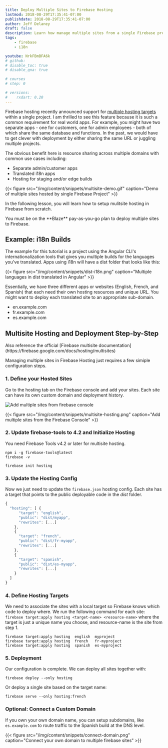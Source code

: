 ```yaml
---
title: Deploy Multiple Sites to Firebase Hosting
lastmod: 2018-08-29T17:35:41-07:00
publishdate: 2018-08-29T17:35:41-07:00
author: Jeff Delaney
draft: false
description: Learn how manage multiple sites from a single Firebase project
tags: 
    - firebase
    - i18n

youtube: NrkFBmBFA6k
# github: 
# disable_toc: true
# disable_qna: true

# courses
# step: 0

# versions:
#    rxdart: 0.20
---
```


 
Firebase hosting recently announced support for [multiple hosting targets](https://firebase.googleblog.com/2018/08/one-project-multiple-sites-plus-boost.html) within a single project. I am thrilled to see this feature because it is such a common requirement for real world apps. For example, you might have two separate apps - one for customers, one for admin employees - both of which share the same database and functions. In the past, we would have to get clever with deployment by either sharing the same URL or juggling multiple projects. 

The obvious benefit here is resource sharing across multiple domains with common use cases including:

- Separate admin/customer apps
- Translated i18n apps
- Hosting for staging and/or edge builds


{{< figure src="/img/content/snippets/multisite-demo.gif" caption="Demo of multiple sites hosted by single Firebase Project" >}}

In the following lesson, you will learn how to setup mulitsite hosting in Firebase from scratch.

<p class="tip">You must be on the **Blaze** pay-as-you-go plan to deploy multiple sites to Firebase.</p>

## Example: i18n Builds

The example for this tutorial is a project using the Angular CLI's internationalization tools that gives you multiple builds for the languages you've translated. Apps using i18n will have a dist folder that looks like this: 

{{< figure src="/img/content/snippets/dist-i18n.png" caption="Multiple languages in dist translated in Angular" >}}

Essentially, we have three different apps or websites (English, French, and Spanish) that each need their own hosting resources and unique URL. You might want to deploy each translated site to  an appropriate sub-domain. 

- en.example.com
- fr.example.com
- es.example.com


## Multisite Hosting and Deployment Step-by-Step

<p class="tip">Also reference the official [Firebase multisite documentation](https://firebase.google.com/docs/hosting/multisites)</p>

Managing multiple sites in Firebase Hosting just requires a few simiple configuration steps. 

### 1. Define your Hosted Sites

Go to the hosting tab on the Firebase console and add your sites. Each site can have its own custom domain and deployment history. 

<img class="content-image" src="/images/multisite-hosting.png" alt="Add multiple sites from firebase console" /> 

{{< figure src="/img/content/snippets/multisite-hosting.png" caption="Add multiple sites from the Firebase Console" >}}

### 2. Update firebase-tools to 4.2 and Initialize Hosting

You need Firebase Tools v4.2 or later for multisite hosting. 

```shell
npm i -g firebase-tools@latest
firebase -v

firebase init hosting
```

### 3. Update the Hosting Config

Now we just need to update the `firebase.json` hosting config. Each site has a target that points to the public deployable code in the *dist* folder. 

```js
{
  "hosting": [ {
      "target": "english", 
      "public": "dist/myapp",
      "rewrites": [...] 
    },
    {
      "target": "french", 
      "public": "dist/fr-myapp",
      "rewrites": [...] 
    },
    {
      "target": "spanish", 
      "public": "dist/es-myapp",
      "rewrites": [...] 
    }
  ]
}
```

### 4. Define Hosting Targets

We need to associate the sites with a local target so Firebase knows which code to deploy where. We run the following command for each site: `firebase target:apply hosting <target-name> <resource-name>` where the target is just a unique name you choose, and resource-name is the site from step 1. 

```shell
firebase target:apply hosting  english  myproject
firebase target:apply hosting  french   fr-myproject
firebase target:apply hosting  spanish  es-myproject
```



### 5. Deployment

Our configuration is complete. We can deploy all sites together with:

```shell
firebase deploy --only hosting
```

Or deploy a single site based on the target name:  

```shell
firebase serve --only hosting:french
```


### Optional: Connect a Custom Domain

If you own your own domain name, you can setup subdomains, like `es.example.com` to route traffic to the Spanish build at the DNS level. 

{{< figure src="/img/content/snippets/connect-domain.png" caption="Connect your own domain to multiple firebase sites" >}}


